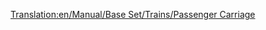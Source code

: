 [[Translation:en/Manual/Base Set/Trains/Passenger Carriage]]
{{nl/Vertaling|en/Manual/Base Set/Trains/Passenger Carriage|0}}{{nl/Manual/Base Set/Trains/Wagons|Afbeelding= [[File:en/Manual/Base Set/Trains/Passengercarriage.png]] [[File:en/Manual/Base Set/Trains/Passengercarriagex.png]] [[File:en/Manual/Base Set/Trains/Passengercarriagetoyland.png]]
|Naam=Passagierswagon
|NormaalKosten=£ 1,447 ($ 2,894)
|NormaalGewicht=25 / 27 t
|NormaalCapaciteit=40 passagiers
|MonoKosten="
|MonoGewicht=25 / 27 t
|MonoCapaciteit=45 passagiers
|MagKosten="
|MagGewicht=25 / 27 t
|MagCapaciteit=47 passagiers
|Omschrijving=Een gewone transportmiddel voor passagiers. Opgebouwd uit een lichte frame, afgewerkt met bankjes. Op de bankjes zitten passagiers, ze slapen, lezen of praten met elkaar totdat ze hun bestemming bereiken.
}}